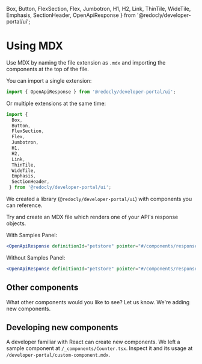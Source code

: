   Box,
  Button,
  FlexSection,
  Flex,
  Jumbotron,
  H1,
  H2,
  Link,
  ThinTile,
  WideTile,
  Emphasis,
  SectionHeader,
  OpenApiResponse
 } from '@redocly/developer-portal/ui';



# Using MDX

Use MDX by naming the file extension as `.mdx` and importing the components at the top of the file.

You can import a single extension:
```jsx
import { OpenApiResponse } from '@redocly/developer-portal/ui';
```
Or multiple extensions at the same time:

```jsx
import {
  Box,
  Button,
  FlexSection,
  Flex,
  Jumbotron,
  H1,
  H2,
  Link,
  ThinTile,
  WideTile,
  Emphasis,
  SectionHeader,
 } from '@redocly/developer-portal/ui';
```

We created a library (`@redocly/developer-portal/ui`) with components you can reference.

Try and create an MDX file which renders one of your API's response objects.

With Samples Panel:
```jsx
<OpenApiResponse definitionId="petstore" pointer="#/components/responses/PetResponse" />
```
<OpenApiResponse definitionId="petstore" pointer="#/components/responses/PetResponse" />

Without Samples Panel:

```jsx
<OpenApiResponse definitionId="petstore" pointer="#/components/responses/PetResponse" hideSamples={true} />
```
<OpenApiResponse definitionId="petstore" pointer="#/components/responses/PetResponse" hideSamples={true} />


## Other components

What other components would you like to see?  Let us know.  We're adding new components.

## Developing new components

A developer familiar with React can create new components.
We left a sample component at `/_components/Counter.tsx`.
Inspect it and its usage at `/developer-portal/custom-component.mdx`.
